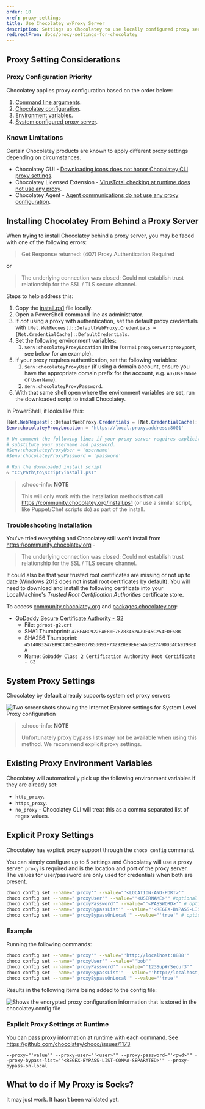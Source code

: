 ```yaml
---
order: 10
xref: proxy-settings
title: Use Chocolatey w/Proxy Server
description: Settings up Chocolatey to use locally configured proxy server
redirectFrom: docs/proxy-settings-for-chocolatey
---
```


## Proxy Setting Considerations

### Proxy Configuration Priority

Chocolatey applies proxy configuration based on the order below:

1. [Command line arguments](#explicit-proxy-settings-at-runtime).
1. [Chocolatey configuration](#explicit-proxy-settings).
1. [Environment variables](#existing-proxy-environment-variables).
1. [System configured proxy server](#system-proxy-settings).

### Known Limitations

Certain Chocolatey products are known to apply different proxy settings depending on circumstances.

* Chocolatey GUI - [Downloading icons does not honor Chocolatey CLI proxy settings](https://github.com/chocolatey/ChocolateyGUI/issues/1013).
* Chocolatey Licensed Extension - [VirusTotal checking at runtime does not use any proxy](https://github.com/chocolatey/chocolatey-licensed-issues/issues/351).
* Chocolatey Agent - [Agent communications do not use any proxy configuration](https://github.com/chocolatey/chocolatey-licensed-issues/issues/350).

## Installing Chocolatey From Behind a Proxy Server

When trying to install Chocolatey behind a proxy server, you may be faced with one of the following errors:

> Get Response returned: (407) Proxy Authentication Required

or

> The underlying connection was closed: Could not establish trust relationship for the SSL / TLS secure channel.

Steps to help address this:

1. Copy the [install.ps1](https://community.chocolatey.org/install.ps1) file locally.
1. Open a PowerShell command line as administrator.
1. If _not_ using a proxy with authentication, set the default proxy credentials with `[Net.WebRequest]::DefaultWebProxy.Credentials = [Net.CredentialCache]::DefaultCredentials`.
1. Set the following environment variables:
   1. `$env:chocolateyProxyLocation` (in the format `proxyserver:proxyport`, see below for an example).
1. If your proxy requires authentication, set the following variables:
   1. `$env:chocolateyProxyUser` (if using a domain account, ensure you have the appropriate domain prefix for the account, e.g. `AD\UserName` or `UserName`).
   1. `$env:chocolateyProxyPassword`.
1. With that same shell open where the environment variables are set, run the downloaded script to install Chocolatey.

In PowerShell, it looks like this:

```powershell
[Net.WebRequest]::DefaultWebProxy.Credentials = [Net.CredentialCache]::DefaultCredentials
$env:chocolateyProxyLocation = 'https://local.proxy.address:8001'

# Un-comment the following lines if your proxy server requires explicit authentication and
# substitute your username and password.
#$env:chocolateyProxyUser = 'username'
#$env:chocolateyProxyPassword = 'password'

# Run the downloaded install script
& "C:\Path\to\script\install.ps1"
```

> :choco-info: **NOTE**
>
> This will only work with the installation methods that call https://community.chocolatey.org/install.ps1 (or use a similar script, like Puppet/Chef scripts do) as part of the install.

### Troubleshooting Installation

You've tried everything and Chocolatey still won't install from https://community.chocolatey.org -

> The underlying connection was closed: Could not establish trust relationship for the SSL / TLS secure channel.

It could also be that your trusted root certificates are missing or not up to date (Windows 2012 does not install root certificates by default). You will need to download and install the following certificate into your LocalMachine's *Trusted Root Certification Authorities* certificate store.

To access [community.chocolatey.org](https://community.chocolatey.org) and [packages.chocolatey.org](https://packages.chocolatey.org):

* [GoDaddy Secure Certificate Authority - G2](https://certs.godaddy.com/repository)
  * File: `gdroot-g2.crt`
  * SHA1 Thumbprint: `47BEABC922EAE80E78783462A79F45C254FDE68B`
  * SHA256 Thumbprint: `45140B3247EB9CC8C5B4F0D7B53091F73292089E6E5A63E2749DD3ACA9198EDA`
  * Name: `GoDaddy Class 2 Certification Authority Root Certificate - G2`

## System Proxy Settings

Chocolatey by default already supports system set proxy servers

![Two screenshots showing the Internet Explorer settings for System Level Proxy configuration](/images/system-proxy-settings.png)

> :choco-info: **NOTE**
>
> Unfortunately proxy bypass lists may not be available when using this method. We recommend explicit proxy settings.

## Existing Proxy Environment Variables

Chocolatey will automatically pick up the following environment variables if they are already set:

* `http_proxy`.
* `https_proxy`.
* `no_proxy` - Chocolatey CLI will treat this as a comma separated list of regex values.

## Explicit Proxy Settings

Chocolatey has explicit proxy support through the `choco config` command.

You can simply configure up to 5 settings and Chocolatey will use a proxy server. `proxy` is required and is the location and port of the proxy server. The values for user/password are only used for credentials when both are present.

~~~sh
choco config set --name="'proxy'" --value="'<LOCATION-AND-PORT>'"
choco config set --name="'proxyUser'" --value="'<USERNAME>'" #optional
choco config set --name="'proxyPassword'" --value="'<PASSWORD>'" # optional, will be encrypted in the configuration file
choco config set --name="'proxyBypassList'" --value="'<REGEX-BYPASS-LIST-COMMA-SEPARATED>'" # optional
choco config set --name="'proxyBypassOnLocal'" --value="'true'" # optional
~~~~

### Example

Running the following commands:

~~~sh
choco config set --name="'proxy'" --value="'http://localhost:8888'"
choco config set --name="'proxyUser'" --value="'bob'"
choco config set --name="'proxyPassword'" --value="'123Sup#rSecur3'"
choco config set --name="'proxyBypassList'" --value="'http://localhost,http://this.location/'"
choco config set --name="'proxyBypassOnLocal'" --value="'true'"
~~~

Results in the following items being added to the config file:

![Shows the encrypted proxy configuration information that is stored in the chocolatey.config file](/images/proxy-config-changes.png)

### Explicit Proxy Settings at Runtime

You can pass proxy information at runtime with each command. See https://github.com/chocolatey/choco/issues/1173

`--proxy="'value'" --proxy-user="'<user>'" --proxy-password="'<pwd>'" --proxy-bypass-list="'<REGEX-BYPASS-LIST-COMMA-SEPARATED>'" --proxy-bypass-on-local`

## What to do if My Proxy is Socks?

It may just work. It hasn't been validated yet.
